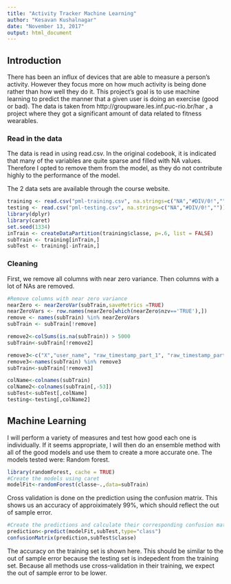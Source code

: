 ```yaml
---
title: "Activity Tracker Machine Learning"
author: "Kesavan Kushalnagar"
date: "November 13, 2017"
output: html_document
---
```



## Introduction

There has been an influx of devices that are able to measure a person's activity. However they focus more on how much activity is being done rather than how well they do it. This project's goal is to use machine learning to predict the manner that a given user is doing an exercise (good or bad). The data is taken from http://groupware.les.inf.puc-rio.br/har , a project where they got a significant amount of data related to fitness wearables.


### Read in the data
The data is read in using read.csv. In the original codebook, it is indicated that many of the variables are quite sparse and filled with NA values. Therefore I opted to remove them from the model, as they do not contribute highly to the performance of the model.

The 2 data sets are available through the course website.
```r
training <- read.csv("pml-training.csv", na.strings=c("NA","#DIV/0!",""))
testing <- read.csv("pml-testing.csv", na.strings=c("NA","#DIV/0!",""))
library(dplyr)
library(caret)
set.seed(1334)
inTrain <- createDataPartition(training$classe, p=.6, list = FALSE)
subTrain <- training[inTrain,]
subTest <- training[-inTrain,]
```

### Cleaning 
First, we remove all columns with near zero variance. Then columns with a lot of NAs are removed.

```r
#Remove columns with near zero variance
nearZero <- nearZeroVar(subTrain,saveMetrics =TRUE)
nearZeroVars <- row.names(nearZero[which(nearZero$nzv=='TRUE'),])
remove <- names(subTrain) %in% nearZeroVars
subTrain <- subTrain[!remove]

remove2<-colSums(is.na(subTrain)) > 5000
subTrain<-subTrain[!remove2]

```

```r
remove3<-c("X","user_name", "raw_timestamp_part_1", "raw_timestamp_part_2", "cvtd_timestamp","num_window")
remove3<-names(subTrain) %in% remove3
subTrain<-subTrain[!remove3]

colName<-colnames(subTrain)
colName2<-colnames(subTrain[,-53])
subTest<-subTest[,colName]
testing<-testing[,colName2]
```

## Machine Learning

I will perform a variety of measures and test how good each one is individually. If it seems appropriate, I will then do an ensemble method with all of the good models and use them to create a more accurate one. The models tested were: Random forest.


```r
library(randomForest, cache = TRUE)
#Create the models using caret
modelFit<-randomForest(classe~.,data=subTrain)
```
Cross validation is done on the prediction using the confusion matrix. This shows us an accuracy of approiximately 99%, which should reflect the out of sample error.


```r
#Create the predictions and calculate their corresponding confusion matrices.
prediction<-predict(modelFit,subTest,type="class")
confusionMatrix(prediction,subTest$classe)
```

The accuracy on the training set is shown here. This should be similar to the out of sample error because the testing set is indepedent from the training set. Because all methods use cross-validation in their training, we expect the out of sample error to be lower.
